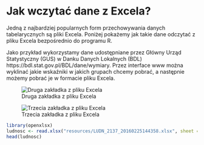 # Jak wczytać dane z Excela?

Jedną z najbardziej popularnych form przechowywania danych tabelarycznych są pliki Excela. Poniżej pokażemy jak takie dane odczytać z pliku Excela bezpośrednio do programu R.

Jako przykład wykorzystamy dane udostępniane przez Główny Urząd Statystyczny (GUS) w Danku Danych Lokalnych (BDL) https://bdl.stat.gov.pl/BDL/dane/wymiary. Przez interface www można wyklinać jakie wskaźniki w jakich grupach chcemy pobrać, a następnie możemy pobrać je w formacie pliku Excela.

![Druga zakładka z pliku Excela](resources/BDL1.png)

![Trzecia zakładka z pliku Excela](resources/BDL2.png)


```r
library(openxlsx)
ludnosc <- read.xlsx("resources/LUDN_2137_20160225144358.xlsx", sheet = 2)
head(ludnosc)
```


